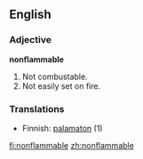 ==English==

===Adjective===
'''nonflammable'''
# Not combustable.
# Not easily set on fire.

===Translations===
*Finnish: [[palamaton]] (1)

[[fi:nonflammable]]
[[zh:nonflammable]]